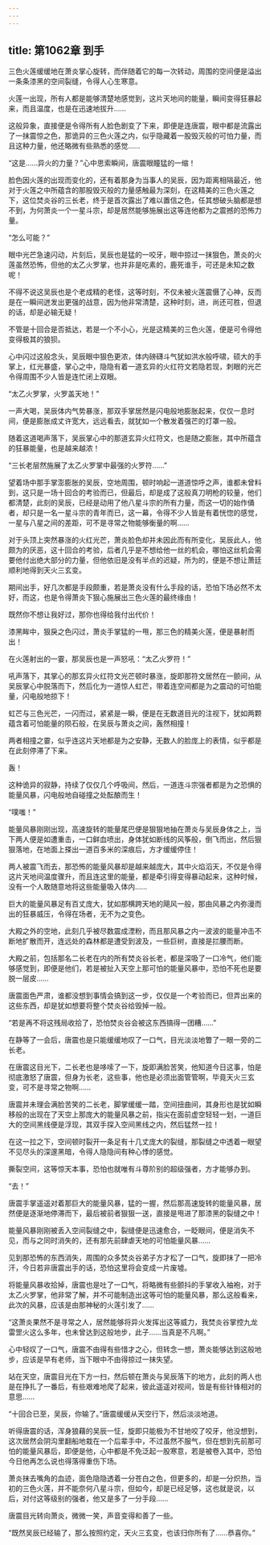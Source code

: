 ```yaml
---
---
---
```

title: 第1062章 到手
---



三色火莲缓缓地在萧炎掌心旋转，而伴随着它的每一次转动，周围的空间便是溢出一条条漆黑的空间裂缝，令得人心生寒意。

火莲一出现，所有人都是能够清楚地感觉到，这片天地间的能量，瞬间变得狂暴起来，而且温度，也是在迅速地拔升……

这般异象，直接便是令得所有人脸色剧变了下来，即便是连唐震，眼中都是流露出了一抹震惊之色，那诡异的三色火莲之内，似乎隐藏着一股毁灭般的可怕力量，而且这种力量，他还略微有些熟悉的感觉……

“这是……异火的力量？”心中思索瞬间，唐震眼瞳猛的一缩！

脸色因火莲的出现而变化的，还有着那身为当事人的吴辰，因为距离相隔最近，他对于火莲之中所蕴含的那股毁灭般的力量感触最为深刻，在这精美的三色火莲之下，这位焚炎谷的三长老，终于是首次露出了难以置信之色，任其想破头脑都是想不到，为何萧炎一个一星斗宗，却是居然能够施展出这等连他都为之震撼的恐怖力量。

“怎么可能？”

眼中光芒急速闪动，片刻后，吴辰也是猛的一咬牙，眼中掠过一抹狠色，萧炎的火莲虽然恐怖，但他的太乙火罗掌，也并非是吃素的，鹿死谁手，可还是未知之数呢！

不得不说这吴辰也是个老成精的老怪，这等时刻，不仅未被火莲震慑了心神，反而是在一瞬间迸发出更强的战意，因为他非常清楚，这种时刻，进，尚还可胜，但退的话，却是必输无疑！

不管是十回合是否抵达，若是一个不小心，光是这精美的三色火莲，便是可令得他变得极其的狼狈。

心中闪过这般念头，吴辰眼中狠色更浓，体内磅礴斗气犹如洪水般呼啸，硕大的手掌上，红光暴盛，掌心之中，隐隐有着一道玄异的火红符文若隐若现，刺眼的光芒令得周围不少人皆是连忙闭上双眼。

“太乙火罗掌，火罗盖天地！”

一声大喝，吴辰体内气势暴涨，那双手掌居然是闪电般地膨胀起来，仅仅一息时间，便是膨胀成丈许宽大，远远看去，就犹如一个散发着强芒的灯罩一般。

随着这道喝声落下，吴辰掌心中的那道玄异火红符文，也是随之膨胀，其中所蕴含的狂暴能量，也是越来越浓！

“三长老层然施展了太乙火罗掌中最强的火罗符……”

望着场中那手掌澎膨胀的吴辰，空地周围，顿时响起一道道惊呼之声，谁都未曾料到，这只是一场十回合的考验而已，但最后，却是成了这般真刀明枪的较量，他们都清楚，此刻的吴辰，已经是动用了他八星斗宗的所有力量，而这一切的始作俑者，却只是一名一星斗宗的青年而已，这一幕，令得不少人皆是有着恍惚的感觉，一星与八星之间的差距，可不是寻常之物能够衡量的啊……

对于头顶上突然暴涨的火红光芒，萧炎脸色却并未因此而有所变化，吴辰此人，他颇为的厌恶，这十回合的考验，后者几乎是不想给他一丝的机会，哪怕这丝机会需要他付出绝大部分的力量，但他依旧是没有半点的迟疑，所为的，便是不想让萧廷顺利地得到天火三玄变。

期间出手，好几次都是手段颇重，若是萧炎没有什么手段的话，恐怕下场必然不太好，而这，也是令得萧炎下狠心施展出三色火莲的最终缘由！

既然你不想让我好过，那你也得给我付出代价！

漆黑眸中，狠戾之色闪过，萧炎手掌猛的一甩，那三色的精美火莲，便是暴射而出！

在火莲射出的一霎，那吴辰也是一声怒吼：“太乙火罗符！”

吼声落下，其掌心的那玄异火红符文光芒顿时暴涨，旋即那符文居然在一颤间，从吴辰掌心中脱落而下，然后化为一道惊人虹芒，带着连空间都是为之震动的可怕能量，闪电般地掠下！

虹芒与三色光芒，一闪而过，紧紧是一瞬，便是在无数道目光的注视下，犹如两颗蕴含着可怕能量的陨石般，在吴辰与萧炎之间，轰然相撞！

两者相撞之霎，似乎连这片天地都是为之安静，无数人的脸庞上的表情，似乎都是在此刻停滞了下来。

轰！

这种诡异的寂静，持续了仅仅几个呼吸间，然后，一道连斗宗强者都是为之恐惧的能量风暴，闪电般地自碰撞之处酝酿而生！

“噗嗤！”

能量风暴刚刚出现，高速旋转的能量尾巴便是狠狠地抽在萧炎与吴辰身体之上，当下两人便是如遭重击，一口鲜血喷出，身体犹如断线的风筝般，倒飞而出，然后狠狠落地，在地面上搽出一道百多米的深痕后，方才缓缓停住！

两人被震飞而去，那恐怖的能量风暴却是越来越庞大，其中火焰滔天，不仅是令得这片天地间温度骤升，而且连这里的能量，都是牵引得变得暴动起来，这种时候，没有一个人敢随意地将这些能量吸入体内……

巨大的能量风暴足有百丈庞大，犹如那横跨天地的飓风一般，那由风暴之内弥漫而出的狂暴威压，令得在场者，无不为之变色。

大殿之外的空地，此刻几乎被尽数震成湮粉，而且那风暴之内一波波的能量冲击不断地扩散而开，连远处的森林都是遭受到波及，一些巨树，直接是拦腰而断。

大殿之前，包括那名二长老在内的所有焚炎谷长老，都是深吸了一口冷气，他们能够感觉到，即便是他们，若是被扯入天空上那可怕的能量风暴中，恐怕不死也是要脱一层皮……

唐震面色严肃，谁都没想到事情会搞到这一步，仅仅是一个考验而已，但弄出来的这些东西，却是犹如想要将整个焚炎谷给毁掉一般。

“若是再不将这残局收拾了，恐怕焚炎谷会被这东西搞得一团糟……”

在静等了一会后，唐震也是只能缓缓地叹了一口气，目光淡淡地瞥了一眼一旁的二长老。

在唐震这目光下，二长老也是哆嗦了一下，旋即满脸苦笑，他知道今日这事，怕是彻底激怒了唐震，但身为长老，这些事，他也是必须出面管管啊，毕竟天火三玄变，可不是寻常之物啊……

唐震并未理会满脸苦笑的二长老，脚掌缓缓一踏，空间扭曲间，其身形也是犹如瞬移般的出现在了天空上那庞大的能量风暴之前，指尖在面前虚空轻轻一划，一道巨大的空间黑线便是浮现，其双手探入空间黑线之内，然后猛然一拉！

在这一拉之下，空间顿时裂开一条足有十几丈庞大的裂缝，那裂缝之中透着一眼望不见尽头的深邃黑暗，令得人隐隐间有种心悸的感觉。

撕裂空间，这等惊天本事，恐怕也就唯有斗尊阶别的超级强者，方才能够办到。

“去！”

唐震手掌遥遥对着那巨大的能量风暴，猛的一握，然后那高速旋转的能量风暴，居然便是逐渐地停滞而下，最后被前者狠狠一送，直接是甩进了那漆黑的裂缝之中！

能量风暴刚刚被丢入空间裂缝之中，裂缝便是迅速愈合，一眨眼间，便是消失不见，而与之同时消失的，还有那先前肆虐天地的可怕能量风暴……

见到那恐怖的东西消失，周围的众多焚炎谷弟子方才松了一口气，旋即抹了一把冷汗，今日若非唐震出手的话，恐怕这里将会变成一片废墟。

将能量风暴收拾掉，唐震也是吐了一口气，将略微有些颤抖的手掌收入袖袍，对于太乙火罗掌，他非常了解，并不可能制造出这等可怕的能量风暴，那么这般看来，此次的风暴，应该是由那神秘的火莲引发了……

“这萧炎果然不是寻常之人，居然能够将异火发挥出这等威力，我焚炎谷掌控九龙雷罡火这么多年，也未曾达到这般地步，此子……当真是不凡啊。”

心中轻叹了一口气，唐震不由得有些惜才之心，但转念一想，萧炎能够达到这般地步，应该是早有老师，当下眼中不由得掠过一抹失望。

站在天空，唐震目光在下方一扫，然后顿在萧炎与吴辰落下的地方，此刻的两人也是在挣扎了一番后，有些艰难地爬了起来，彼此遥遥对视间，皆是有些针锋相对的意思……

“十回合已至，吴辰，你输了。”唐震缓缓从天空行下，然后淡淡地道。

听得唐震的话，浑身狼藉的吴辰一怔，旋即只能极为不甘地咬了咬牙，他没想到，这次居然会阴沟里翻船地栽在一个后辈手中，不过虽然不服气，但在想到先前那可怕的能量风暴后，即便是他，心中都是不免泛起一股寒意，若是被卷入其中，恐怕今日他再怎么说也得落得重伤下场。

萧炎抹去嘴角的血迹，面色隐隐透着一分苍白之色，但更多的，却是一分炽热，当初的三色火莲，并不能奈何八星斗宗，但如今，却是已经足够，这也就是说，以后，对付这等级别的强者，他又是多了一分手段……

唐震目光转向萧炎，微微一笑，声音变得和善了一些。

“既然吴辰已经输了，那么按照约定，天火三玄变，也该归你所有了……恭喜你。”